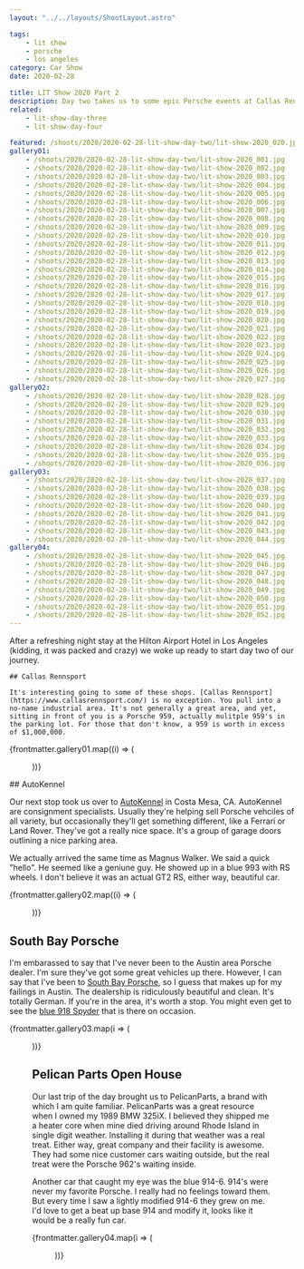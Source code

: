 ```yaml
---
layout: "../../layouts/ShootLayout.astro"

tags:
    - lit show
    - porsche
    - los angeles
category: Car Show
date: 2020-02-28

title: LIT Show 2020 Part 2
description: Day two takes us to some epic Porsche events at Callas Rennsport, Auto Kennel and Pelican Parts.
related:
    - lit-show-day-three
    - lit-show-day-four

featured: /shoots/2020/2020-02-28-lit-show-day-two/lit-show-2020_020.jpg
gallery01:
    - /shoots/2020/2020-02-28-lit-show-day-two/lit-show-2020_001.jpg
    - /shoots/2020/2020-02-28-lit-show-day-two/lit-show-2020_002.jpg
    - /shoots/2020/2020-02-28-lit-show-day-two/lit-show-2020_003.jpg
    - /shoots/2020/2020-02-28-lit-show-day-two/lit-show-2020_004.jpg
    - /shoots/2020/2020-02-28-lit-show-day-two/lit-show-2020_005.jpg
    - /shoots/2020/2020-02-28-lit-show-day-two/lit-show-2020_006.jpg
    - /shoots/2020/2020-02-28-lit-show-day-two/lit-show-2020_007.jpg
    - /shoots/2020/2020-02-28-lit-show-day-two/lit-show-2020_008.jpg
    - /shoots/2020/2020-02-28-lit-show-day-two/lit-show-2020_009.jpg
    - /shoots/2020/2020-02-28-lit-show-day-two/lit-show-2020_010.jpg
    - /shoots/2020/2020-02-28-lit-show-day-two/lit-show-2020_011.jpg
    - /shoots/2020/2020-02-28-lit-show-day-two/lit-show-2020_012.jpg
    - /shoots/2020/2020-02-28-lit-show-day-two/lit-show-2020_013.jpg
    - /shoots/2020/2020-02-28-lit-show-day-two/lit-show-2020_014.jpg
    - /shoots/2020/2020-02-28-lit-show-day-two/lit-show-2020_015.jpg
    - /shoots/2020/2020-02-28-lit-show-day-two/lit-show-2020_016.jpg
    - /shoots/2020/2020-02-28-lit-show-day-two/lit-show-2020_017.jpg
    - /shoots/2020/2020-02-28-lit-show-day-two/lit-show-2020_018.jpg
    - /shoots/2020/2020-02-28-lit-show-day-two/lit-show-2020_019.jpg
    - /shoots/2020/2020-02-28-lit-show-day-two/lit-show-2020_020.jpg
    - /shoots/2020/2020-02-28-lit-show-day-two/lit-show-2020_021.jpg
    - /shoots/2020/2020-02-28-lit-show-day-two/lit-show-2020_022.jpg
    - /shoots/2020/2020-02-28-lit-show-day-two/lit-show-2020_023.jpg
    - /shoots/2020/2020-02-28-lit-show-day-two/lit-show-2020_024.jpg
    - /shoots/2020/2020-02-28-lit-show-day-two/lit-show-2020_025.jpg
    - /shoots/2020/2020-02-28-lit-show-day-two/lit-show-2020_026.jpg
    - /shoots/2020/2020-02-28-lit-show-day-two/lit-show-2020_027.jpg
gallery02:
    - /shoots/2020/2020-02-28-lit-show-day-two/lit-show-2020_028.jpg
    - /shoots/2020/2020-02-28-lit-show-day-two/lit-show-2020_029.jpg
    - /shoots/2020/2020-02-28-lit-show-day-two/lit-show-2020_030.jpg
    - /shoots/2020/2020-02-28-lit-show-day-two/lit-show-2020_031.jpg
    - /shoots/2020/2020-02-28-lit-show-day-two/lit-show-2020_032.jpg
    - /shoots/2020/2020-02-28-lit-show-day-two/lit-show-2020_033.jpg
    - /shoots/2020/2020-02-28-lit-show-day-two/lit-show-2020_034.jpg
    - /shoots/2020/2020-02-28-lit-show-day-two/lit-show-2020_035.jpg
    - /shoots/2020/2020-02-28-lit-show-day-two/lit-show-2020_036.jpg
gallery03:
    - /shoots/2020/2020-02-28-lit-show-day-two/lit-show-2020_037.jpg
    - /shoots/2020/2020-02-28-lit-show-day-two/lit-show-2020_038.jpg
    - /shoots/2020/2020-02-28-lit-show-day-two/lit-show-2020_039.jpg
    - /shoots/2020/2020-02-28-lit-show-day-two/lit-show-2020_040.jpg
    - /shoots/2020/2020-02-28-lit-show-day-two/lit-show-2020_041.jpg
    - /shoots/2020/2020-02-28-lit-show-day-two/lit-show-2020_042.jpg
    - /shoots/2020/2020-02-28-lit-show-day-two/lit-show-2020_043.jpg
    - /shoots/2020/2020-02-28-lit-show-day-two/lit-show-2020_044.jpg
gallery04:
    - /shoots/2020/2020-02-28-lit-show-day-two/lit-show-2020_045.jpg
    - /shoots/2020/2020-02-28-lit-show-day-two/lit-show-2020_046.jpg
    - /shoots/2020/2020-02-28-lit-show-day-two/lit-show-2020_047.jpg
    - /shoots/2020/2020-02-28-lit-show-day-two/lit-show-2020_048.jpg
    - /shoots/2020/2020-02-28-lit-show-day-two/lit-show-2020_049.jpg
    - /shoots/2020/2020-02-28-lit-show-day-two/lit-show-2020_050.jpg
    - /shoots/2020/2020-02-28-lit-show-day-two/lit-show-2020_051.jpg
    - /shoots/2020/2020-02-28-lit-show-day-two/lit-show-2020_052.jpg
---
```



<Container>
    After a refreshing night stay at the Hilton Airport Hotel in Los Angeles (kidding, it was packed and crazy) we woke up ready to start day two of our journey.

    ## Callas Rennsport

    It's interesting going to some of these shops. [Callas Rennsport](https://www.callasrennsport.com/) is no exception. You pull into a no-name industrial area. It's not generally a great area, and yet, sitting in front of you is a Porsche 959, actually mulitple 959's in the parking lot. For those that don't know, a 959 is worth in excess of $1,000,000.

</Container>

<div class="not-prose columns-2 gap-3 space-y-3 lg:columns-3">
    {frontmatter.gallery01.map((i) => (
        <Figure src={i} metadata={false} />
    ))}
</div>

<Container>
## AutoKennel

Our next stop took us over to [AutoKennel](https://autokennel.com/) in Costa Mesa, CA. AutoKennel are consignment specialists. Usually they're helping sell Porsche vehciles of all variety, but occasionally they'll get something different, like a Ferrari or Land Rover. They've got a really nice space. It's a group of garage doors outlining a nice parking area.

We actually arrived the same time as Magnus Walker. We said a quick "hello". He seemed like a geniune guy. He showed up in a blue 993 with RS wheels. I don't believe it was an actual GT2 RS, either way, beautiful car.

</Container>

<div class="not-prose columns-2 gap-3 space-y-3">
    {frontmatter.gallery02.map((i) => (
        <Figure src={i} />
    ))}
</div>

## South Bay Porsche

I'm embarassed to say that I've never been to the Austin area Porsche dealer. I'm sure they've got some great vehicles up there. However, I can say that I've been to [South Bay Porsche](https://www.porschesouthbay.com/), so I guess that makes up for my failings in Austin. The dealership is ridiculously beautiful and clean. It's totally German. If you're in the area, it's worth a stop. You might even get to see the [blue 918 Spyder](https://www.google.com/maps/place/Porsche+South+Bay/@33.899252,-118.3719878,3a,91.2y,90t/data=!3m8!1e2!3m6!1sAF1QipOf61b3wqAYxE4FzwpaDnv6tW4xnDLVMYIR2A3M!2e10!3e12!6shttps:%2F%2Flh5.googleusercontent.com%2Fp%2FAF1QipOf61b3wqAYxE4FzwpaDnv6tW4xnDLVMYIR2A3M%3Dw203-h135-k-no!7i1200!8i800!4m5!3m4!1s0x80dd4a56efd17825:0xa4516fa00e7a781a!8m2!3d33.898877!4d-118.371598) that is there on occasion.

{frontmatter.gallery03.map(i => (<Figure src={i} />))}

## Pelican Parts Open House

Our last trip of the day brought us to PelicanParts, a brand with which I am quite familiar. PelicanParts was a great resource when I owned my 1989 BMW 325iX. I believed they shipped me a heater core when mine died driving around Rhode Island in single digit weather. Installing it during that weather was a real treat. Either way, great company and their facility is awesome. They had some nice customer cars waiting outside, but the real treat were the Porsche 962's waiting inside.

Another car that caught my eye was the blue 914-6. 914's were never my favorite Porsche. I really had no feelings toward them. But every time I saw a lightly modified 914-6 they grew on me. I'd love to get a beat up base 914 and modify it, looks like it would be a really fun car.

{frontmatter.gallery04.map(i => (<Figure src={i} />))}
